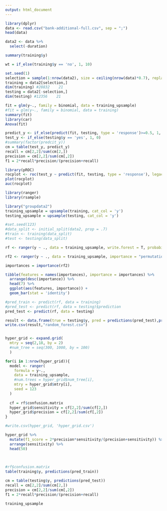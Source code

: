 ```yaml
---
output: html_document
---
```


```r
library(dplyr)
data <- read.csv("bank-additional-full.csv", sep = ";")
head(data)
```

```r
data2 <- data %>% 
  select(-duration)
```

```r
summary(training$y)

wt = if_else(training$y == 'no', 1, 10)
```

```r
set.seed(1)
selection = sample(1:nrow(data2), size = ceiling(nrow(data)*0.7), replace = FALSE)
training = data2[selection,]
dim(training) #28832    21
testing = data2[-selection,]
dim(testing) #12356    21

```

```r
fit = glm(y~., family = binomial, data = training_upsample)
#fit = glm(y~., family = binomial, data = training)
summary(fit)
library(car)
Anova(fit)
```

```r
predict_y <- if_else(predict(fit, testing, type = 'response')>=0.5, 1, 0)
test_y <- if_else(testing$y == 'yes', 1, 0)
#summary(factor(predcit_y))
cm = table(test_y, predict_y)
recall = cm[2,2]/sum(cm[2,])
precision = cm[2,2]/sum(cm[,2])
f1 = 2*recall*precision/(precision+recall)


```

```r
library(pROC)
rocplot <- roc(test_y ~ predict(fit, testing, type = 'response'), legacy.axes=TRUE)
plot(rocplot)
auc(rocplot)
```

```r
library(ranger)
library(rsample)

library("groupdata2")
training_upsample = upsample(training, cat_col = 'y')
testing_upsample = upsample(testing, cat_col = 'y')
```

```r
#set.seed(123)
#data_split <- initial_split(data2, prop = .7)
#train <- training(data_split)
#test <- testing(data_split)

rf <- ranger(y ~ ., data = training_upsample, write.forest = T, probability = TRUE)

rf2 <- ranger(y ~ ., data = training_upsample, importance = "permutation")

importances = importance(rf2) 

tibble(features = names(importances), importance = importances) %>% 
  arrange(desc(importance)) %>% 
  head(7) %>% 
  ggplot(aes(features, importance)) +
  geom_bar(stat = 'identity') 
```

```r
#pred_train <- predict(rf, data = training)
#pred_test <- predict(rf, data = testing)$prediction
pred_test <- predict(rf, data = testing)

result <- data.frame(true = testing$y, pred = predictions(pred_test),predict(rf, data = testing)$prediction)
write.csv(result,"random_forest.csv")


hyper_grid <- expand.grid(
  mtry = seq(2,18, by = 2)
  #num_tree = seq(300, 1000, by = 100)
  )

for(i in 1:nrow(hyper_grid)){
  model <- ranger(
    formula = y~.,
    data = training_upsample,
    #num.trees = hyper_grid$num_tree[i],
    mtry = hyper_grid$mtry[i],
    seed = 123
  )
  
  cf = rf$confusion.matrix
  hyper_grid$sensitivity = cf[2,2]/sum(cf[2,])
  hyper_grid$precision = cf[2,2]/sum(cf[,2])
}

#write.csv(hyper_grid, 'hyper_grid.csv')

hyper_grid %>% 
  mutate(f1_score = 2*precision*sensitivity/(precision+sensitivity)) %>%
  arrange(sensitivity) %>% 
  head(50)
  
  
```

```r
#rf$confusion.matrix
table(training$y, predictions(pred_train))
```

```r
cm = table(testing$y, predictions(pred_test))
recall = cm[2,2]/sum(cm[2,])
precision = cm[2,2]/sum(cm[,2])
f1 = 2*recall*precision/(precision+recall)

```

```r
training_upsample
```

